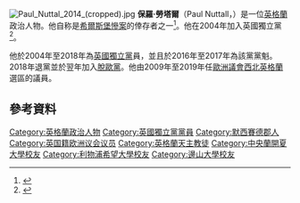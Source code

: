 [[File:Paul_Nuttal_2014_(cropped).jpg|thumb]]
'''保羅·勞塔爾'''（Paul Nuttall，{{bd|1976年|11月30日}}）是一位[[英格蘭|英格蘭]]政治人物。他自称是[[希爾斯堡慘案|希爾斯堡慘案]]的倖存者之一<ref name="Paul Nuttall Hillsborough">{{cite web |url=http://www.bbc.co.uk/iplayer/episode/b0507j49/question-time-22012015 |title=Paul Nuttall BBC Question Time |publisher=BBC |date=22 January 2015 |accessdate=23 January 2015 |archive-date=2015-12-07 |archive-url=https://web.archive.org/web/20151207021956/http://www.bbc.co.uk/iplayer/episode/b0507j49/question-time-22012015 |dead-url=no }}</ref>。他在2004年加入英國獨立黨<ref name="Paul Nuttall MEP 2">{{cite web |url=http://www.bbc.co.uk/programmes/b00qldxz |title=Radio 4 Programmes – Any Questions?, 12/02/2010 |publisher=BBC |date= |accessdate=7 August 2012 |archive-date=2019-04-18 |archive-url=https://web.archive.org/web/20190418082927/https://www.bbc.co.uk/programmes/b00qldxz |dead-url=no }}</ref>。

他於2004年至2018年為[[英國獨立黨|英國獨立黨]]員，並且於2016年至2017年為該黨黨魁。2018年退黨並於翌年加入[[脫歐黨|脫歐黨]]。他由2009年至2019年任[[歐洲議會|歐洲議會]][[西北英格蘭|西北英格蘭]]選區的議員。

==參考資料==
{{Reflist}}

{{DEFAULTSORT:Nuttall, Paul}}
[[Category:英格蘭政治人物|Category:英格蘭政治人物]]
[[Category:英國獨立黨黨員|Category:英國獨立黨黨員]]
[[Category:默西賽德郡人|Category:默西賽德郡人]]
[[Category:英国籍欧洲议会议员|Category:英国籍欧洲议会议员]]
[[Category:英格蘭天主教徒|Category:英格蘭天主教徒]]
[[Category:中央蘭開夏大學校友|Category:中央蘭開夏大學校友]]
[[Category:利物浦希望大學校友|Category:利物浦希望大學校友]]
[[Category:邊山大學校友|Category:邊山大學校友]]